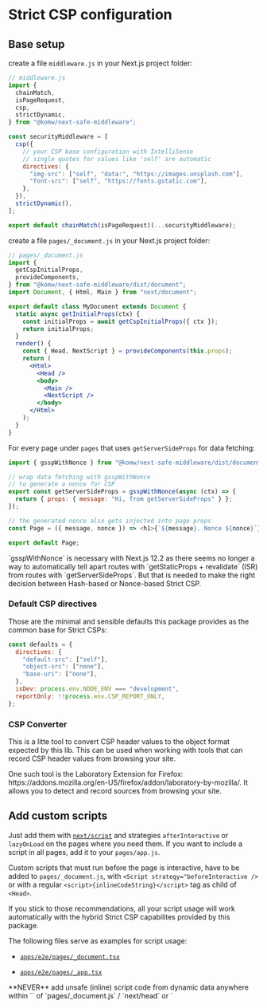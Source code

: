 
# Strict CSP configuration

## Base setup

create a file `middleware.js` in your Next.js project folder:

```js
// middleware.js
import {
  chainMatch,
  isPageRequest,
  csp,
  strictDynamic,
} from "@komw/next-safe-middleware";

const securityMiddleware = [
  csp({
    // your CSP base configuration with IntelliSense
    // single quotes for values like 'self' are automatic
    directives: {
      "img-src": ["self", "data:", "https://images.unsplash.com"],
      "font-src": ["self", "https://fonts.gstatic.com"],
    },
  }),
  strictDynamic(),
];

export default chainMatch(isPageRequest)(...securityMiddleware);
```

create a file `pages/_document.js` in your Next.js project folder:

```jsx
// pages/_document.js
import {
  getCspInitialProps,
  provideComponents,
} from "@komw/next-safe-middleware/dist/document";
import Document, { Html, Main } from "next/document";

export default class MyDocument extends Document {
  static async getInitialProps(ctx) {
    const initialProps = await getCspInitialProps({ ctx });
    return initialProps;
  }
  render() {
    const { Head, NextScript } = provideComponents(this.props);
    return (
      <Html>
        <Head />
        <body>
          <Main />
          <NextScript />
        </body>
      </Html>
    );
  }
}
```

For every page under `pages` that uses `getServerSideProps` for data fetching:

```js
import { gsspWithNonce } from "@komw/next-safe-middleware/dist/document";

// wrap data fetching with gsspWithNonce
// to generate a nonce for CSP
export const getServerSideProps = gsspWithNonce(async (ctx) => {
  return { props: { message: "Hi, from getServerSideProps" } };
});

// the generated nonce also gets injected into page props
const Page = ({ message, nonce }) => <h1>{`${message}. Nonce ${nonce}`}</h1>;

export default Page;
```

<Callout type="warning" emoji="⚠️">
  `gsspWithNonce` is necessary with Next.js 12.2 as there seems no
  longer a way to automatically tell apart routes with `getStaticProps +
  revalidate` (ISR) from routes with `getServerSideProps`. But that is needed to
  make the right decision between Hash-based or Nonce-based Strict CSP.
</Callout>

### Default CSP directives

Those are the minimal and sensible defaults this package provides as the common base for Strict CSPs:

```js
const defaults = {
  directives: {
    "default-src": ["self"],
    "object-src": ["none"],
    "base-uri": ["none"],
  },
  isDev: process.env.NODE_ENV === "development",
  reportOnly: !!process.env.CSP_REPORT_ONLY,
};
```

### CSP Converter

This is a litte tool to convert CSP header values to the object format expected by this lib. This can be used when working with tools that can record CSP header values from browsing your site.

<Callout emoji="💡">
  One such tool is the Laboratory Extension for Firefox: https://addons.mozilla.org/en-US/firefox/addon/laboratory-by-mozilla/. It allows you to detect and record sources from browsing your site.
</Callout>

<CspConverter />

## Add custom scripts

Just add them with [`next/script`](https://nextjs.org/docs/basic-features/script) and strategies `afterInteractive` or `lazyOnLoad` on the pages where you need them. If you want to include a script in all pages, add it to your `pages/app.js`.

Custom scripts that must run before the page is interactive, have to be added to `pages/_document.js`, with `<Script strategy="beforeInteractive />` or with a regular `<script>{inlineCodeString}</script>` tag as child of `<Head>`.

If you stick to those recommendations, all your script usage will work automatically with the hybrid Strict CSP capabilites provided by this package.

The following files serve as examples for script usage:

- [`apps/e2e/pages/_document.tsx`](https://github.com/nibtime/next-safe-middleware/blob/main/apps/e2e/pages/_document.tsx)

- [`apps/e2e/pages/_app.tsx`](https://github.com/nibtime/next-safe-middleware/blob/main/apps/e2e/pages/_app.tsx)

<Callout type="error" emoji="🚫">
  **NEVER** add unsafe (inline) script code from dynamic data anywhere within `<Head>` of `pages/_document.js` / `next/head` or `<Script>` of `next/script`. Scripts in those places will be trustified for Strict CSP by this package during SSR.
</Callout>

### How this behaves behind the scenes

`<Script>`'s with strategies `afterInteractive` and `lazyOnLoad` will become trusted by transitive trust propagation of `strict-dynamic` and so will be all scripts that they load dynamically, etc. That should cover the majority of use cases.

`<Script>`'s with strategy `beforeInteractive` you place in `_document.js`and inline `<script>`'s you place as children of `<Head>` in `_document.js` are automatically picked up for Strict CSP by this package.

What this package will do with such scripts, depends:

#### `getServerSideProps` (Nonce-based)

the script will eventually receive the nonce.

#### `getStaticProps` (Hash-based)

1. The script loads from `src` and has an integrity attribute: The integrity attribute/hash will be picked up for CSP. Don't forget to set `{ crossOrigin: "anonymous" }` in `next.config.js`, else the [SRI](https://developer.mozilla.org/en-US/docs/Web/Security/Subresource_Integrity) validation will fail.

<Callout emoji="💡">
  A nice tool to conveniently get the hash for such scripts:
  https://www.srihash.org/.
</Callout>

2. The script loads from `src` and doesn't have an integrity attribute: The script will be replaced by an inline proxy script that loads the script. The hash of this proxy script will be picked up for CSP. The actual script eventually becomes trusted by transitive trust propagation of `strict-dynamic`.

<Callout emoji="💡">
  The default behavior is to replace all scripts with a `src` attribute by an inline loading proxy during SSR to support Firefox and Safari (they mess up SRI validation with `strict-dynamic`, see [here](https://github.com/nibtime/next-safe-middleware/issues/5) and [here](https://github.com/nibtime/next-safe-middleware/pull/47)). To opt-out from this behavior, you can set `hashBasedByProxy: false` in `getCspInitialProps`.
</Callout>

3. The script is an inline script: The inline code of the script will be hashed, the hash will be set as integrity attribute of the inline script and the hash will be picked up by CSP.

## Avoid unsafe inline styles (CSS-in-JS)

This package tries to provide a best effort solution to this, with a `strictInlineStyles` middleware. The [e2e test app](https://e2e-next-safe-middleware.vercel.app) of this package comes with a setup that uses both [twin.macro](https://github.com/ben-rogerson/twin.macro) + [Stitches](https://stitches.dev/) and [Mantine](https://mantine.dev/) without `unsafe-inline` in `style-src`.

<Callout emoji="💡">
  For more information, [visit a discussion on
  GitHub](https://github.com/nibtime/next-safe-middleware/issues/34) about
  problems and their solution for a setup with [Mantine](https://mantine.dev), a
  React component library that uses
  [emotion](https://emotion.sh/docs/introduction) CSS-in-JS under the hood.
</Callout>

The following files serve as the references for such setups:

- [`apps/e2e/middleware.ts`](https://github.com/nibtime/next-safe-middleware/blob/main/apps/e2e/middleware.ts)

- [`apps/e2e/pages/_document.tsx`](https://github.com/nibtime/next-safe-middleware/blob/main/apps/e2e/pages/_document.tsx)

- [`apps/e2e/pages/_app.tsx`](https://github.com/nibtime/next-safe-middleware/blob/main/apps/e2e/pages/_app.tsx)

<Callout type="warning" emoji="⚠️">
  This package might not always be able to solve this issue, as this is highly
  dependent on the actual CSS-in-JS framework and 3rd party libs (dynamically
  inject inline styles?) you use.
</Callout>

## Set additional security headers

<Callout emoji="💡">
  A good listing with explanations can be found in the [Next.js
  docs](https://nextjs.org/docs/advanced-features/security-headers)
</Callout>

There are more security headers in addition to CSP. To set them conveniently, you can use the `nextSafe` middleware that wraps the [`next-safe`](https://www.npmjs.com/package/next-safe) package. Use it with CSP disabled and use the `csp` middleware for your CSP configuration instead:

```js
// middleware.js
import {
  chainMatch,
  isPageRequest,
  csp,
  nextSafe,
  strictDynamic,
} from "@komw/next-safe-middleware";

const securityMiddleware = [
  nextSafe({ disableCsp: true }),
  csp(),
  strictDynamic(),
];

export default chainMatch(isPageRequest)(...securityMiddleware);
```

<Callout emoji="💡">
  The configuration options of the `nextSafe` middleware are the same as
  documented at https://trezy.gitbook.io/next-safe/usage/configuration
</Callout>
